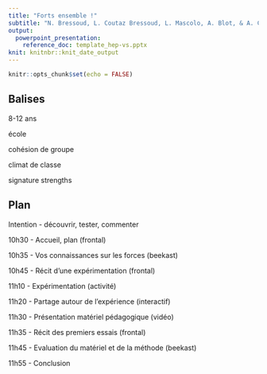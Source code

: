 ```yaml
---
title: "Forts ensemble !" 
subtitle: "N. Bressoud, L. Coutaz Bressoud, L. Mascolo, A. Blot, & A. C. Samson"
output:
  powerpoint_presentation:
    reference_doc: template_hep-vs.pptx
knit: knitnbr::knit_date_output
---
```


```r
knitr::opts_chunk$set(echo = FALSE)
```

## Balises

8-12 ans

école

cohésion de groupe

climat de classe

signature strengths

## Plan

Intention - découvrir, tester, commenter

10h30 - Accueil, plan (frontal)

10h35 - Vos connaissances sur les forces (beekast)

10h45 - Récit d'une expérimentation (frontal)

11h10 - Expérimentation (activité)

11h20 - Partage autour de l'expérience (interactif)

11h30 - Présentation matériel pédagogique (vidéo)

11h35 - Récit des premiers essais (frontal)

11h45 - Evaluation du matériel et de la méthode (beekast)

11h55 - Conclusion
